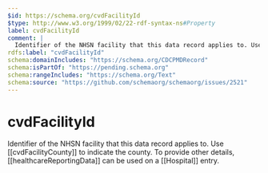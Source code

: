 ```yaml
---
$id: https://schema.org/cvdFacilityId
$type: http://www.w3.org/1999/02/22-rdf-syntax-ns#Property
label: cvdFacilityId
comment: |
  Identifier of the NHSN facility that this data record applies to. Use [[cvdFacilityCounty]] to indicate the county. To provide other details, [[healthcareReportingData]] can be used on a [[Hospital]] entry.
rdfs:label: "cvdFacilityId"
schema:domainIncludes: "https://schema.org/CDCPMDRecord"
schema:isPartOf: "https://pending.schema.org"
schema:rangeIncludes: "https://schema.org/Text"
schema:source: "https://github.com/schemaorg/schemaorg/issues/2521"
---
```


# cvdFacilityId

Identifier of the NHSN facility that this data record applies to. Use [[cvdFacilityCounty]] to indicate the county. To provide other details, [[healthcareReportingData]] can be used on a [[Hospital]] entry.

